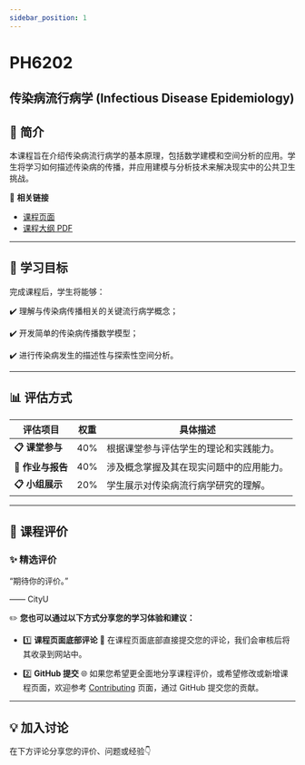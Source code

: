 ```yaml
---
sidebar_position: 1
---
```


# PH6202
## 传染病流行病学 (Infectious Disease Epidemiology)

## **📘 简介**
本课程旨在介绍传染病流行病学的基本原理，包括数学建模和空间分析的应用。学生将学习如何描述传染病的传播，并应用建模与分析技术来解决现实中的公共卫生挑战。

🔗 **相关链接**
- [课程页面](https://www.cityu.edu.hk/catalogue/pg/202425/course/PH6202.htm)
- [课程大纲 PDF](https://www.cityu.edu.hk/catalogue/pg/202425/course/PH6202.pdf)

---

## **🎯 学习目标**

完成课程后，学生将能够：

✔️ 理解与传染病传播相关的关键流行病学概念；

✔️ 开发简单的传染病传播数学模型；

✔️ 进行传染病发生的描述性与探索性空间分析。

---

## **📊 评估方式**

| **评估项目**          | **权重** | **具体描述**                                                                                       |
|----------------------|---------|---------------------------------------------------------------------------------------------------|
| **📋 课堂参与**       | 40%      | 根据课堂参与评估学生的理论和实践能力。                                                                |
| **📂 作业与报告**      | 40%      | 涉及概念掌握及其在现实问题中的应用能力。                                                               |
| **📋 小组展示**       | 20%      | 学生展示对传染病流行病学研究的理解。                                                                    |

---

## **💬 课程评价**

### ✨ **精选评价**
<div className={commentStyles.commentBox}>
    <p className={commentStyles.commentText}>
        “期待你的评价。”
    </p>
    <p className={commentStyles.commentAuthor}>—— CityU</p>
</div>

✏️ **您也可以通过以下方式分享您的学习体验和建议：**

- 1️⃣ **课程页面底部评论**
💬 在课程页面底部直接提交您的评论，我们会审核后将其收录到网站中。

- 2️⃣ **GitHub 提交**
🌐 如果您希望更全面地分享课程评价，或希望修改或新增课程页面，欢迎参考 [Contributing](/contributing) 页面，通过 GitHub 提交您的贡献。

---

## **💡 加入讨论**

在下方评论分享您的评价、问题或经验👇
<Utterances />

